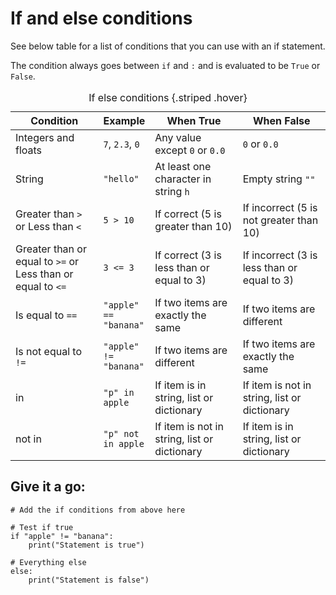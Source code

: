 # If and else conditions 

See below table for a list of conditions that you can use with an if statement. 

The condition always goes between ```if``` and ```:``` and is evaluated to be ```True``` or ```False```. 

| Condition | Example | When True | When False | 
| --- | - | --- | --- | 
| Integers and floats | ```7```, ```2.3```, ```0``` | Any value except ```0``` or ```0.0``` | ```0``` or ```0.0``` | 
| String | ```"hello"``` | At least one character in string ```h``` | Empty string ```""``` | 
| Greater than ```>``` or Less than ```<```	| ```5 > 10``` | If correct (5 is greater than 10) | If incorrect (5 is not greater than 10) | 
| Greater than or equal to ```>=``` or Less than or equal to ```<=```	| ```3 <= 3``` | If correct (3 is less than or equal to 3) | If incorrect (3 is less than or equal to 3) | 
| Is equal to ```==``` | ```"apple" == "banana"``` | If two items are exactly the same | If two items are different | 
| Is not equal to ```!=``` | ```"apple" != "banana"``` | If two items are different | If two items are exactly the same | 
| in | ```"p" in apple``` | If item is in string, list or dictionary | If item is not in string, list or dictionary | 
| not in | ```"p" not in apple``` | If item is not in string, list or dictionary | If item is in string, list or dictionary | 

: If else conditions {.striped .hover}

## Give it a go: 

```pyodide
# Add the if conditions from above here 

# Test if true
if "apple" != "banana": 
    print("Statement is true")

# Everything else
else:
    print("Statement is false")
```





